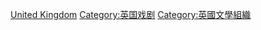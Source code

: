[[Category:各国剧团|United Kingdom]]
[[Category:英国戏剧|Category:英国戏剧]]
[[Category:英國文學組織|Category:英國文學組織]]